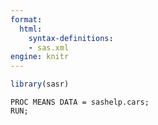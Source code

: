 ```yaml
---
format:
  html:
    syntax-definitions: 
    - sas.xml
engine: knitr
---
```


```r
library(sasr)
```

```sas
PROC MEANS DATA = sashelp.cars;
RUN;
```